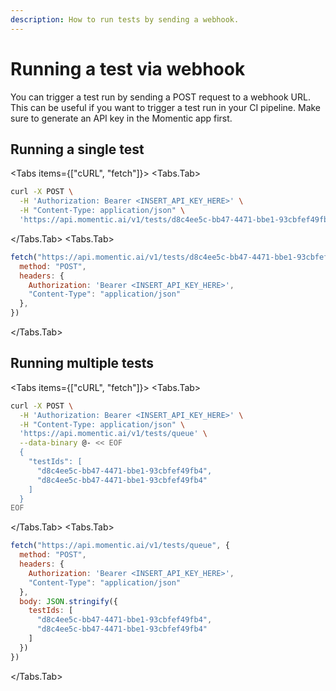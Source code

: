 ```yaml
---
description: How to run tests by sending a webhook.
---
```



# Running a test via webhook

You can trigger a test run by sending a POST request to a webhook URL. This can be useful if you want to trigger a test run in your CI pipeline. Make sure to generate an API key in the Momentic app first.

## Running a single test

<Tabs items={["cURL", "fetch"]}>
  <Tabs.Tab>
```bash copy
curl -X POST \
  -H 'Authorization: Bearer <INSERT_API_KEY_HERE>' \
  -H "Content-Type: application/json" \
  'https://api.momentic.ai/v1/tests/d8c4ee5c-bb47-4471-bbe1-93cbfef49fb4/queue'
```
  </Tabs.Tab>
  <Tabs.Tab>
```js copy
fetch("https://api.momentic.ai/v1/tests/d8c4ee5c-bb47-4471-bbe1-93cbfef49fb4/queue", {
  method: "POST", 
  headers: {
    Authorization: 'Bearer <INSERT_API_KEY_HERE>',
    "Content-Type": "application/json"
  },
})
```
  </Tabs.Tab>
</Tabs>

## Running multiple tests

<Tabs items={["cURL", "fetch"]}>
  <Tabs.Tab>
```bash copy
curl -X POST \
  -H 'Authorization: Bearer <INSERT_API_KEY_HERE>' \
  -H "Content-Type: application/json" \
  'https://api.momentic.ai/v1/tests/queue' \
  --data-binary @- << EOF
  {
    "testIds": [
      "d8c4ee5c-bb47-4471-bbe1-93cbfef49fb4",
      "d8c4ee5c-bb47-4471-bbe1-93cbfef49fb4"
    ]
  }
EOF
```
  </Tabs.Tab>
  <Tabs.Tab>
```js copy
fetch("https://api.momentic.ai/v1/tests/queue", {
  method: "POST", 
  headers: {
    Authorization: 'Bearer <INSERT_API_KEY_HERE>',
    "Content-Type": "application/json"
  },
  body: JSON.stringify({
    testIds: [
      "d8c4ee5c-bb47-4471-bbe1-93cbfef49fb4",
      "d8c4ee5c-bb47-4471-bbe1-93cbfef49fb4"
    ]
  })
})
```
  </Tabs.Tab>
</Tabs>
